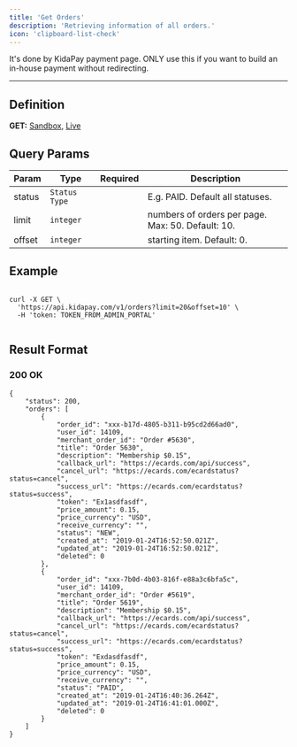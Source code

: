 ```yaml
---
title: 'Get Orders'
description: 'Retrieving information of all orders.'
icon: 'clipboard-list-check'
---
```



It's done by KidaPay payment page. ONLY use this if you want to build an in-house payment without redirecting.

--------

## Definition
**GET:** [Sandbox](https://api.kidapay.com/v1/orders), [Live](https://api.kidapay.com/v1/orders)

## Query Params

<table>
<thead>
	<tr>
	<th>Param</th>
	<th>Type</th>
	<th>Required</th>
	<th>Description</th>
	</tr>
</thead>
<tbody>
	<tr>
		<td>status</td>
		<td><code>Status Type</code></td>
		<td></td>
		<td>E.g. PAID. Default all statuses.</td>
	</tr>
	<tr>
		<td>limit</td>
		<td><code>integer</code></td>
		<td></td>
		<td>numbers of orders per page. Max: 50. Default: 10.</td>
	</tr>
	<tr>
		<td>offset</td>
		<td><code>integer</code></td>
		<td></td>
		<td>starting item. Default: 0.</td>
	</tr>
</tbody>
</table>



## Example
```

curl -X GET \
  'https://api.kidapay.com/v1/orders?limit=20&offset=10' \
  -H 'token: TOKEN_FROM_ADMIN_PORTAL'


```
 
## Result Format
### 200 OK
```
{
    "status": 200,
    "orders": [
        {
            "order_id": "xxx-b17d-4805-b311-b95cd2d66ad0",
            "user_id": 14109,
            "merchant_order_id": "Order #5630",
            "title": "Order 5630",
            "description": "Membership $0.15",
            "callback_url": "https://ecards.com/api/success",
            "cancel_url": "https://ecards.com/ecardstatus?status=cancel",
            "success_url": "https://ecards.com/ecardstatus?status=success",
            "token": "Ex1asdfasdf",
            "price_amount": 0.15,
            "price_currency": "USD",
            "receive_currency": "",
            "status": "NEW",
            "created_at": "2019-01-24T16:52:50.021Z",
            "updated_at": "2019-01-24T16:52:50.021Z",
            "deleted": 0
        },
        {
            "order_id": "xxx-7b0d-4b03-816f-e88a3c6bfa5c",
            "user_id": 14109,
            "merchant_order_id": "Order #5619",
            "title": "Order 5619",
            "description": "Membership $0.15",
            "callback_url": "https://ecards.com/api/success",
            "cancel_url": "https://ecards.com/ecardstatus?status=cancel",
            "success_url": "https://ecards.com/ecardstatus?status=success",
            "token": "Exdasdfasdf",
            "price_amount": 0.15,
            "price_currency": "USD",
            "receive_currency": "",
            "status": "PAID",
            "created_at": "2019-01-24T16:40:36.264Z",
            "updated_at": "2019-01-24T16:41:01.000Z",
            "deleted": 0
        }
    ]
}
```
